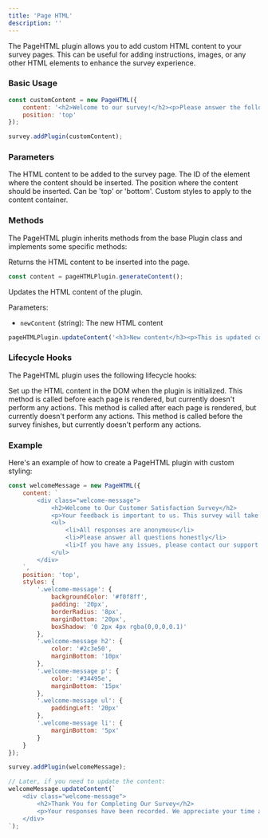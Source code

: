```yaml
---
title: 'Page HTML'
description: ''
---
```


The PageHTML plugin allows you to add custom HTML content to your survey pages. This can be useful for adding instructions, images, or any other HTML elements to enhance the survey experience.

### Basic Usage

```javascript
const customContent = new PageHTML({
    content: '<h2>Welcome to our survey!</h2><p>Please answer the following questions honestly.</p>',
    position: 'top'
});

survey.addPlugin(customContent);
```

### Parameters

<ParamField path="content" type="string" required>
  The HTML content to be added to the survey page.
</ParamField>

<ParamField path="targetId" type="string" default="survey-container">
  The ID of the element where the content should be inserted.
</ParamField>

<ParamField path="position" type="string" default="top">
  The position where the content should be inserted. Can be 'top' or 'bottom'.
</ParamField>

<ParamField path="styles" type="object">
  Custom styles to apply to the content container.
</ParamField>

### Methods

The PageHTML plugin inherits methods from the base Plugin class and implements some specific methods:

<ParamField path="generateContent" type="function">
  Returns the HTML content to be inserted into the page.

  ```javascript
  const content = pageHTMLPlugin.generateContent();
  ```
</ParamField>

<ParamField path="updateContent" type="function">
  Updates the HTML content of the plugin.

  Parameters:
  - `newContent` (string): The new HTML content

  ```javascript
  pageHTMLPlugin.updateContent('<h3>New content</h3><p>This is updated content.</p>');
  ```
</ParamField>

### Lifecycle Hooks

The PageHTML plugin uses the following lifecycle hooks:

<ParamField path="initialize" type="function">
  Set up the HTML content in the DOM when the plugin is initialized.
</ParamField>

<ParamField path="beforePageRender" type="function">
  This method is called before each page is rendered, but currently doesn't perform any actions.
</ParamField>

<ParamField path="afterPageRender" type="function">
  This method is called after each page is rendered, but currently doesn't perform any actions.
</ParamField>

<ParamField path="beforeSurveyFinish" type="function">
  This method is called before the survey finishes, but currently doesn't perform any actions.
</ParamField>

### Example

Here's an example of how to create a PageHTML plugin with custom styling:

```javascript
const welcomeMessage = new PageHTML({
    content: `
        <div class="welcome-message">
            <h2>Welcome to Our Customer Satisfaction Survey</h2>
            <p>Your feedback is important to us. This survey will take approximately 5 minutes to complete.</p>
            <ul>
                <li>All responses are anonymous</li>
                <li>Please answer all questions honestly</li>
                <li>If you have any issues, please contact our support team</li>
            </ul>
        </div>
    `,
    position: 'top',
    styles: {
        '.welcome-message': {
            backgroundColor: '#f0f8ff',
            padding: '20px',
            borderRadius: '8px',
            marginBottom: '20px',
            boxShadow: '0 2px 4px rgba(0,0,0,0.1)'
        },
        '.welcome-message h2': {
            color: '#2c3e50',
            marginBottom: '10px'
        },
        '.welcome-message p': {
            color: '#34495e',
            marginBottom: '15px'
        },
        '.welcome-message ul': {
            paddingLeft: '20px'
        },
        '.welcome-message li': {
            marginBottom: '5px'
        }
    }
});

survey.addPlugin(welcomeMessage);

// Later, if you need to update the content:
welcomeMessage.updateContent(`
    <div class="welcome-message">
        <h2>Thank You for Completing Our Survey</h2>
        <p>Your responses have been recorded. We appreciate your time and feedback.</p>
    </div>
`);
```